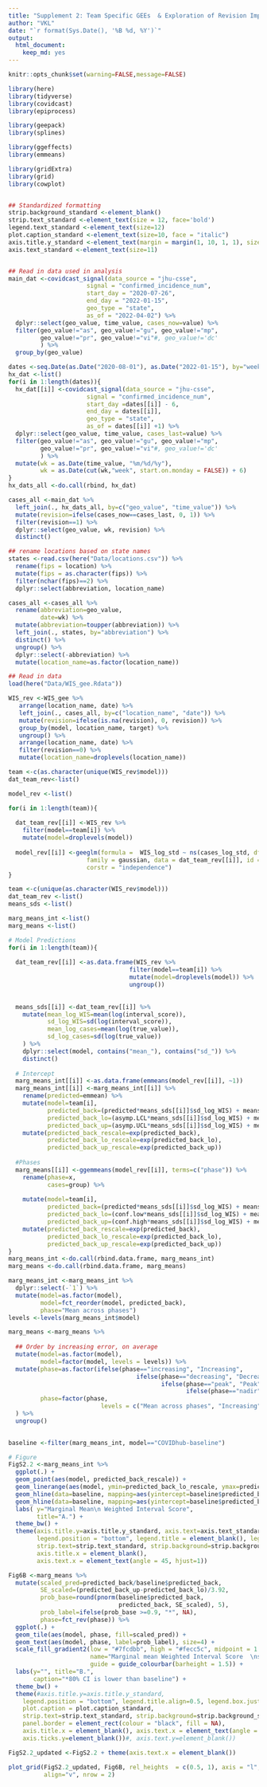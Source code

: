```yaml
---
title: "Supplement 2: Team Specific GEEs  & Exploration of Revision Impact"
author: "VKL"
date: "`r format(Sys.Date(), '%B %d, %Y')`"
output:
  html_document:
    keep_md: yes
---
```


```r
knitr::opts_chunk$set(warning=FALSE,message=FALSE) 

library(here)
library(tidyverse)
library(covidcast)
library(epiprocess)

library(geepack)
library(splines)

library(ggeffects)
library(emmeans)

library(gridExtra)
library(grid)
library(cowplot)


## Standardized formatting
strip.background_standard <-element_blank()
strip.text_standard <-element_text(size = 12, face='bold')
legend.text_standard <-element_text(size=12)
plot.caption_standard <-element_text(size=10, face = "italic")
axis.title.y_standard <-element_text(margin = margin(1, 10, 1, 1), size=12)
axis.text_standard <-element_text(size=11)


## Read in data used in analysis
main_dat <-covidcast_signal(data_source = "jhu-csse",
                      signal = "confirmed_incidence_num",
                      start_day = "2020-07-26",
                      end_day = "2022-01-15",
                      geo_type = "state",
                      as_of = "2022-04-02") %>%
  dplyr::select(geo_value, time_value, cases_now=value) %>%   
  filter(geo_value!="as", geo_value!="gu", geo_value!="mp",
         geo_value!="pr", geo_value!="vi"#, geo_value!='dc'
         ) %>% 
  group_by(geo_value) 

dates <-seq.Date(as.Date("2020-08-01"), as.Date("2022-01-15"), by="week")
hx_dat <-list()
for(i in 1:length(dates)){
  hx_dat[[i]] <-covidcast_signal(data_source = "jhu-csse",
                      signal = "confirmed_incidence_num",
                      start_day =dates[[i]] - 6,
                      end_day = dates[[i]], 
                      geo_type = "state",
                      as_of = dates[[i]] +1) %>%
  dplyr::select(geo_value, time_value, cases_last=value) %>%   
  filter(geo_value!="as", geo_value!="gu", geo_value!="mp",
         geo_value!="pr", geo_value!="vi"#, geo_value!='dc'
         ) %>% 
  mutate(wk = as.Date(time_value, "%m/%d/%y"), 
         wk = as.Date(cut(wk,"week", start.on.monday = FALSE)) + 6)  
}
hx_dats_all <-do.call(rbind, hx_dat)

cases_all <-main_dat %>%
  left_join(., hx_dats_all, by=c("geo_value", "time_value")) %>%
  mutate(revision=ifelse(cases_now==cases_last, 0, 1)) %>%
  filter(revision==1) %>%
  dplyr::select(geo_value, wk, revision) %>%
  distinct()

## rename locations based on state names
states <-read.csv(here("Data/locations.csv")) %>%
  rename(fips = location) %>%
  mutate(fips = as.character(fips)) %>%
  filter(nchar(fips)==2) %>%
  dplyr::select(abbreviation, location_name)

cases_all <-cases_all %>%
  rename(abbreviation=geo_value,
         date=wk) %>%
  mutate(abbreviation=toupper(abbreviation)) %>%
  left_join(., states, by="abbreviation") %>%
  distinct() %>%
  ungroup() %>%
  dplyr::select(-abbreviation) %>%
  mutate(location_name=as.factor(location_name))

## Read in data
load(here("Data/WIS_gee.Rdata"))

WIS_rev <-WIS_gee %>%
   arrange(location_name, date) %>%
   left_join(., cases_all, by=c("location_name", "date")) %>%
   mutate(revision=ifelse(is.na(revision), 0, revision)) %>%
   group_by(model, location_name, target) %>%
   ungroup() %>%
   arrange(location_name, date) %>%
   filter(revision==0) %>%
   mutate(location_name=droplevels(location_name))

```


```r

team <-c(as.character(unique(WIS_rev$model)))
dat_team_rev<-list()

model_rev <-list()

for(i in 1:length(team)){
  
  dat_team_rev[[i]] <-WIS_rev %>%
    filter(model==team[i]) %>%
    mutate(model=droplevels(model))
  
  model_rev[[i]] <-geeglm(formula =  WIS_log_std ~ ns(cases_log_std, df=2) + phase + target,
                      family = gaussian, data = dat_team_rev[[i]], id = location_name, wave=date,
                      corstr = "independence")  
}


```


```r

team <-c(unique(as.character(WIS_rev$model))) 
dat_team_rev <-list()
means_sds <-list()

marg_means_int <-list()
marg_means <-list()

# Model Predictions 
for(i in 1:length(team)){
  
  dat_team_rev[[i]] <-as.data.frame(WIS_rev %>%
                                  filter(model==team[i]) %>%
                                  mutate(model=droplevels(model)) %>%
                                  ungroup())
  
  
  means_sds[[i]] <-dat_team_rev[[i]] %>%
    mutate(mean_log_WIS=mean(log(interval_score)),
           sd_log_WIS=sd(log(interval_score)),
           mean_log_cases=mean(log(true_value)),
           sd_log_cases=sd(log(true_value))
    ) %>%
    dplyr::select(model, contains("mean_"), contains("sd_")) %>%
    distinct()
  
  # Intercept
  marg_means_int[[i]] <-as.data.frame(emmeans(model_rev[[i]], ~1))
  marg_means_int[[i]] <-marg_means_int[[i]] %>%
    rename(predicted=emmean) %>%
    mutate(model=team[i],
           predicted_back=(predicted*means_sds[[i]]$sd_log_WIS) + means_sds[[i]]$mean_log_WIS,
           predicted_back_lo=(asymp.LCL*means_sds[[i]]$sd_log_WIS) + means_sds[[i]]$mean_log_WIS,
           predicted_back_up=(asymp.UCL*means_sds[[i]]$sd_log_WIS) + means_sds[[i]]$mean_log_WIS) %>%
    mutate(predicted_back_rescale=exp(predicted_back),
           predicted_back_lo_rescale=exp(predicted_back_lo),
           predicted_back_up_rescale=exp(predicted_back_up))
  
  #Phases
  marg_means[[i]] <-ggemmeans(model_rev[[i]], terms=c("phase")) %>% 
    rename(phase=x,
           cases=group) %>%
  
    mutate(model=team[i],
           predicted_back=(predicted*means_sds[[i]]$sd_log_WIS) + means_sds[[i]]$mean_log_WIS,
           predicted_back_lo=(conf.low*means_sds[[i]]$sd_log_WIS) + means_sds[[i]]$mean_log_WIS,
           predicted_back_up=(conf.high*means_sds[[i]]$sd_log_WIS) + means_sds[[i]]$mean_log_WIS) %>%
    mutate(predicted_back_rescale=exp(predicted_back),
           predicted_back_lo_rescale=exp(predicted_back_lo),
           predicted_back_up_rescale=exp(predicted_back_up)) 
}
marg_means_int <-do.call(rbind.data.frame, marg_means_int)
marg_means <-do.call(rbind.data.frame, marg_means)

marg_means_int <-marg_means_int %>% 
  dplyr::select(-`1`) %>%
  mutate(model=as.factor(model),
         model=fct_reorder(model, predicted_back),
         phase="Mean across phases") 
levels <-levels(marg_means_int$model)

marg_means <-marg_means %>%
  
  ## Order by increasing error, on average
  mutate(model=as.factor(model),
         model=factor(model, levels = levels)) %>%
  mutate(phase=as.factor(ifelse(phase=="increasing", "Increasing",
                                    ifelse(phase=="decreasing", "Decreasing",
                                           ifelse(phase=="peak", "Peak",
                                                  ifelse(phase=="nadir", "Nadir", "Mean across phases"))))),
         phase=factor(phase, 
                          levels = c("Mean across phases", "Increasing", "Peak", "Decreasing",  "Nadir"))
  ) %>%
  ungroup()
  

baseline <-filter(marg_means_int, model=="COVIDhub-baseline")

# Figure
FigS2.2 <-marg_means_int %>%
  ggplot(.) +
  geom_point(aes(model, predicted_back_rescale)) +
  geom_linerange(aes(model, ymin=predicted_back_lo_rescale, ymax=predicted_back_up_rescale)) +
  geom_hline(data=baseline, mapping=aes(yintercept=baseline$predicted_back_lo_rescale), color="red", linetype="dashed") + 
  geom_hline(data=baseline, mapping=aes(yintercept=baseline$predicted_back_up_rescale), color="red", linetype="dashed") +
  labs( y="Marginal Mean\n Weighted Interval Score", 
        title="A.") +
  theme_bw() +
  theme(axis.title.y=axis.title.y_standard, axis.text=axis.text_standard,
        legend.position = "bottom", legend.title = element_blank(), legend.text=legend.text_standard,
        strip.text=strip.text_standard, strip.background=strip.background_standard,
        axis.title.x = element_blank(),
        axis.text.x = element_text(angle = 45, hjust=1))

Fig6B <-marg_means %>%
  mutate(scaled_pred=predicted_back/baseline$predicted_back,
         SE_scaled=(predicted_back_up-predicted_back_lo)/3.92,
         prob_base=round(pnorm(baseline$predicted_back,
                               predicted_back, SE_scaled), 5),
         prob_label=ifelse(prob_base >=0.9, "*", NA),
         phase=fct_rev(phase)) %>%
  ggplot(.) +
  geom_tile(aes(model, phase, fill=scaled_pred)) +
  geom_text(aes(model, phase, label=prob_label), size=4) +
  scale_fill_gradient2(low = "#7fcdbb", high = "#fecc5c", midpoint = 1.0,
                       name="Marginal mean Weighted Interval Score  \nscaled to the marginal mean  \nof COVIDhub-baseline model  \nacross all phases",
                       guide = guide_colourbar(barheight = 1.5)) +
  labs(y="", title="B.",
       caption="*80% CI is lower than baseline") + 
  theme_bw() +
  theme(#axis.title.y=axis.title.y_standard,
    legend.position = "bottom", legend.title.align=0.5, legend.box.just = "center", 
    plot.caption = plot.caption_standard,
    strip.text=strip.text_standard, strip.background=strip.background_standard,
    panel.border = element_rect(colour = "black", fill = NA),
    axis.title.x = element_blank(), axis.text.x = element_text(angle = 45, hjust=1), axis.text=axis.text_standard,
    axis.ticks.y=element_blank())#, axis.text.y=element_blank())

```

```r

FigS2.2_updated <-FigS2.2 + theme(axis.text.x = element_blank())

plot_grid(FigS2.2_updated, Fig6B, rel_heights  = c(0.5, 1), axis = "l",
          align="v", nrow = 2)

```

